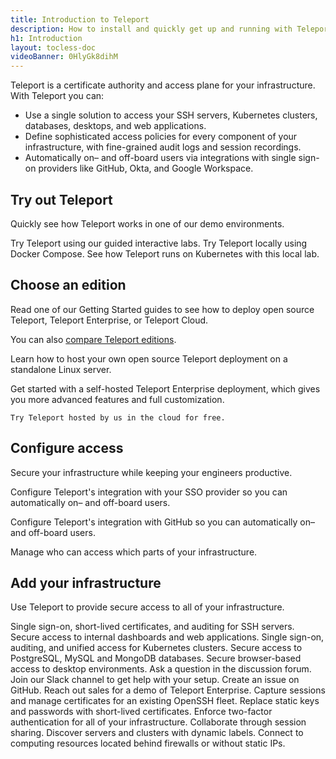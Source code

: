 ```yaml
---
title: Introduction to Teleport
description: How to install and quickly get up and running with Teleport.
h1: Introduction
layout: tocless-doc
videoBanner: 0HlyGk8dihM
---
```


Teleport is a certificate authority and access plane for your infrastructure.
With Teleport you can:

- Use a single solution to access your SSH servers, Kubernetes clusters,
  databases, desktops, and web applications. 
- Define sophisticated access policies for every component of your infrastructure, with fine-grained audit logs and session recordings.
- Automatically on– and off-board users via integrations with single sign-on
  providers like GitHub, Okta, and Google Workspace.

## Try out Teleport

Quickly see how Teleport works in one of our demo environments.

<TileSet>
  <Tile icon="code2" title="Browser Lab" href="https://play.instruqt.com/teleport/invite/rgvuva4gzkon">
    Try Teleport using our guided interactive labs.
  </Tile>
  <Tile icon="integrations" title="Docker Compose Lab" href="./getting-started/docker-compose.mdx">
    Try Teleport locally using Docker Compose.
  </Tile>
    <Tile icon="kubernetes" title="Kubernetes Lab" href="./kubernetes-access/getting-started/local.mdx">
    See how Teleport runs on Kubernetes with this local lab.
  </Tile>
</TileSet>

## Choose an edition

Read one of our Getting Started guides to see how to deploy open source
Teleport, Teleport Enterprise, or Teleport Cloud.

You can also [compare Teleport editions](faq.mdx#how-is-open-source-different-from-enterprise).

<TileSet>
  <Tile 
  icon="stack"
  title="Open Source Teleport"
  href="./getting-started/linux-server/?scope=oss"
  >

  Learn how to host your own open source Teleport deployment on a standalone
  Linux server.

  </Tile>
  <Tile
  icon="building"
  title="Teleport Enterprise"
  href="./enterprise/introduction.mdx/?scope=enterprise"
  >

  Get started with a self-hosted Teleport Enterprise deployment, which gives you
  more advanced features and full customization.

  </Tile>

  <Tile icon="cloud" title="Teleport Cloud" href="./cloud/getting-started/?scope=cloud">

    Try Teleport hosted by us in the cloud for free.

  </Tile>
</TileSet>

## Configure access

Secure your infrastructure while keeping your engineers productive.

<TileSet>
<ScopedBlock scope={["cloud", "enterprise"]}>
<Tile
  title="Set up SSO"
  icon="list"
  href="./enterprise/sso.mdx"
>

Configure Teleport's integration with your SSO provider so you can automatically
on– and off-board users.

</Tile>
</ScopedBlock>
<ScopedBlock scope={["oss"]}>
<Tile
  title="Set up SSO"
  icon="github"
  href="./setup/admin/github-sso.mdx"
>

Configure Teleport's integration with GitHub so you can automatically on– and
off-board users.

</Tile>
</ScopedBlock>
<Tile
  title="Define roles"
  icon="lock"
  href="./access-controls/guides/role-templates.mdx"
>

Manage who can access which parts of your infrastructure.

</Tile>
</TileSet>

## Add your infrastructure

Use Teleport to provide secure access to all of your infrastructure.

<TileSet>
  <Tile icon="bolt" title="Server Access" href="./getting-started.mdx">
    Single sign-on, short-lived certificates, and auditing for SSH servers.
  </Tile>
  <Tile icon="window" title="Application Access" href="./application-access/introduction.mdx">
    Secure access to internal dashboards and web applications.
  </Tile>
  <Tile icon="kubernetes" title="Kubernetes Access" href="./kubernetes-access/introduction.mdx">
    Single sign-on, auditing, and unified access for Kubernetes clusters.
  </Tile>
  <Tile icon="database" title="Database Access" href="./database-access/introduction.mdx">
    Secure access to PostgreSQL, MySQL and MongoDB databases.
  </Tile>
  <Tile icon="desktop" title="Desktop Access" href="./desktop-access/introduction.mdx">
    Secure browser-based access to desktop environments.
  </Tile>
</TileSet>

<TileSet>
  <TileList title="Reach out" icon="question">
  <TileListItem href="https://github.com/gravitational/teleport/discussions">
    Ask a question in the discussion forum.
    </TileListItem>
  <TileListItem href="https://goteleport.com/slack">
    Join our Slack channel to get help with your setup.
  </TileListItem>
  <TileListItem href="https://github.com/gravitational/teleport/">
    Create an issue on GitHub.
  </TileListItem>
  <TileListItem href="https://goteleport.com/get-started/">
    Reach out sales for a demo of Teleport Enterprise.
  </TileListItem>
  </TileList>
  <TileList title="For security teams" icon="lock">
    <TileListItem href="./server-access/guides/openssh.mdx">
     Capture sessions and manage certificates for an existing OpenSSH fleet.
    </TileListItem>
    <TileListItem href="./architecture/authentication.mdx#issuing-user-certificates">
      Replace static keys and passwords with short-lived certificates.
    </TileListItem>
    <TileListItem href="./access-controls/guides/webauthn.mdx">
     Enforce two-factor authentication for all of your infrastructure.
    </TileListItem>
  </TileList>
  <TileList title="For developers" icon="stack">
    <TileListItem href="./user-manual.mdx#sharing-sessions">
      Collaborate through session sharing.
    </TileListItem>
    <TileListItem href="./setup/admin/labels.mdx">
      Discover servers and clusters with dynamic labels.
    </TileListItem>
    <TileListItem href="./setup/admin/adding-nodes.mdx#adding-a-node-located-behind-nat">
     Connect to computing resources located behind firewalls or without static IPs.
    </TileListItem>
  </TileList>
</TileSet>
